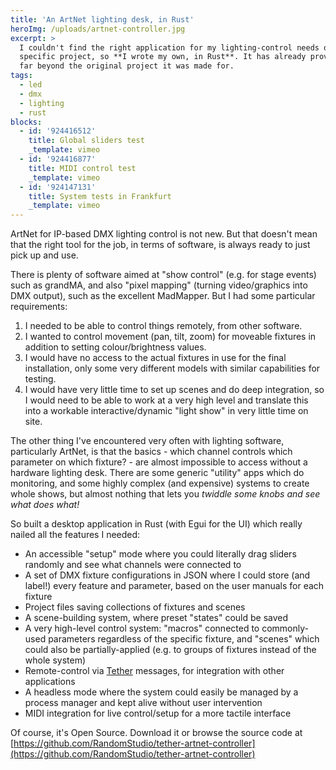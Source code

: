 ```yaml
---
title: 'An ArtNet lighting desk, in Rust'
heroImg: /uploads/artnet-controller.jpg
excerpt: >
  I couldn't find the right application for my lighting-control needs on a
  specific project, so **I wrote my own, in Rust**. It has already proven useful
  far beyond the original project it was made for.
tags:
  - led
  - dmx
  - lighting
  - rust
blocks:
  - id: '924416512'
    title: Global sliders test
    _template: vimeo
  - id: '924416877'
    title: MIDI control test
    _template: vimeo
  - id: '924147131'
    title: System tests in Frankfurt
    _template: vimeo
---
```


ArtNet for IP-based DMX lighting control is not new. But that doesn't mean that the right tool for the job, in terms of software, is always ready to just pick up and use.

There is plenty of software aimed at "show control" (e.g. for stage events) such as grandMA, and also "pixel mapping" (turning video/graphics into DMX output), such as the excellent MadMapper. But I had some particular requirements:

1. I needed to be able to control things remotely, from other software.
2. I wanted to control movement (pan, tilt, zoom) for moveable fixtures in addition to setting colour/brightness values.
3. I would have no access to the actual fixtures in use for the final installation, only some very different models with similar capabilities for testing.
4. I would have very little time to set up scenes and do deep integration, so I would need to be able to work at a very high level and translate this into a workable interactive/dynamic "light show" in very little time on site.

The other thing I've encountered very often with lighting software, particularly ArtNet, is that the basics - which channel controls which parameter on which fixture? - are almost impossible to access without a hardware lighting desk. There are some generic "utility" apps which do monitoring, and some highly complex (and expensive) systems to create whole shows, but almost nothing that lets you *twiddle some knobs and see what does what!*

So built a desktop application in Rust (with Egui for the UI) which really nailed all the features I needed:

* An accessible "setup" mode where you could literally drag sliders randomly and see what channels were connected to
* A set of DMX fixture configurations in JSON where I could store (and label!) every feature and parameter, based on the user manuals for each fixture
* Project files saving collections of fixtures and scenes
* A scene-building system, where preset "states" could be saved
* A very high-level control system: "macros" connected to commonly-used parameters regardless of the specific fixture, and "scenes" which could also be partially-applied (e.g. to groups of fixtures instead of the whole system)
* Remote-control via [Tether](/projects/Tether-an-in-house-system-to-make-interactive-installations-easier) messages, for integration with other applications
* A headless mode where the system could easily be managed by a process manager and kept alive without user intervention
* MIDI integration for live control/setup for a more tactile interface

Of course, it's Open Source. Download it or browse the source code at [https://github.com/RandomStudio/tether-artnet-controller](https://github.com/RandomStudio/tether-artnet-controller)
